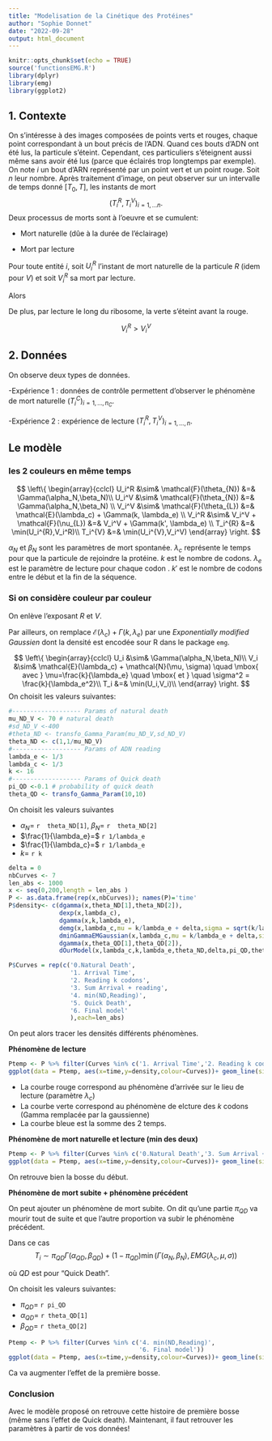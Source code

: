 ```yaml
---
title: "Modelisation de la Cinétique des Protéines"
author: "Sophie Donnet"
date: "2022-09-28"
output: html_document
---
```


```r
knitr::opts_chunk$set(echo = TRUE)
source('functionsEMG.R')
library(dplyr)
library(emg)
library(ggplot2)
```

## 1. Contexte

On s'intéresse à des images composées de points verts et rouges, chaque point correspondant à un bout précis de l'ADN. 
Quand ces bouts d'ADN ont été lus, la particule s'éteint. 
Cependant, ces particuliers s'éteignent aussi même sans avoir été lus (parce que éclairés trop longtemps par exemple). 
On note $i$ un bout d'ARN représenté par un point vert et un point rouge. Soit $n$ leur nombre. 
Après traitement d'image, on peut observer sur un intervalle de temps donné $[T_0, T]$, les instants de mort $$(T_i^R, T^V_i)_{i=1,\dots n}.$$
Deux processus de morts sont à l'oeuvre et se cumulent:

  -   Mort naturelle (dûe à la durée de l'éclairage)
  
  -   Mort par lecture

Pour toute entité $i$, soit $U_i^{R}$ l'instant de mort naturelle de la particule $R$ (idem pour $V$) et soit $V_i^{R}$ sa mort par lecture.

Alors

```{=tex}
\begin{aligned}
T_i^{R} &= \min(U_i^{R},V_i^R)\\
T_i^{V} &= \min(U_i^{V},V_i^V)
\end{aligned}
```
De plus, par lecture le long du ribosome, la verte s'éteint avant la rouge.

$$ V_i^R > V_i^V$$

## 2. Données

On observe deux types de données.

   -Expérience 1 : données de contrôle permettent d'observer le phénomène de mort naturelle $(T_i^{C})_{i=1, \dots,n_C}$.

   -Expérience 2 : expérience de lecture $(T_i^{R}, T_i^V)_{i=1, \dots,n}$.

## Le modèle 

### les 2 couleurs en même temps

$$
\left\{
\begin{array}{cclcl}
U_i^R &\sim&   \mathcal{F}(\theta_{N}) &=& \Gamma(\alpha_N,\beta_N)\\
U_i^V &\sim&   \mathcal{F}(\theta_{N}) &=& \Gamma(\alpha_N,\beta_N) \\
V_i^V  &\sim&    \mathcal{F}(\theta_{L}) &=& \mathcal{E}(\lambda_c) + \Gamma(k, \lambda_e)  \\
V_i^R  &\sim&  V_i^V + \mathcal{F}(\nu_{L}) &=& V_i^V + \Gamma(k', \lambda_e)  \\
T_i^{R} &=&  \min(U_i^{R},V_i^R)\\
T_i^{V} &=& \min(U_i^{V},V_i^V)
\end{array}
\right.
$$

$\alpha_N$ et $\beta_N$ sont les paramètres de mort spontanée. $\lambda_c$ représente le temps pour que la particule de rejoindre la protéine. $k$ est le nombre de codons. $\lambda_e$ est le paramètre de lecture pour chaque codon . $k'$ est le nombre de codons entre le début et la fin de la séquence.



### Si on considère couleur par couleur

On enlève l'exposant $R$ et $V$. 

Par ailleurs,  on remplace  $\mathcal{E}(\lambda_c) + \Gamma(k, \lambda_e)$  par une *Exponentially modified Gaussien* dont la densité est encodée sour R dans le package `emg`. 


$$
\left\{
\begin{array}{cclcl}
U_i  &\sim&  \Gamma(\alpha_N,\beta_N)\\
V_i  &\sim&   \mathcal{E}(\lambda_c) + \mathcal{N}(\mu, \sigma) \quad \mbox{ avec } \mu=\frac{k}{\lambda_e}  \quad \mbox{ et } \quad \sigma^2 =  \frac{k}{\lambda_e^2}\\
T_i &=&  \min(U_i,V_i)\\
\end{array}
\right.
$$
On choisit les valeurs suivantes: 

```r
#------------------- Params of natural death 
mu_ND_V <- 70 # natural death 
#sd_ND_V <-400
#theta_ND <- transfo_Gamma_Param(mu_ND_V,sd_ND_V)
theta_ND <- c(1,1/mu_ND_V)
#------------------- Params of ADN reading
lambda_e <- 1/3
lambda_c <- 1/3
k <- 16
#------------------- Params of Quick death
pi_QD <-0.1 # probability of quick death
theta_QD <- transfo_Gamma_Param(10,10)
```

On choisit les valeurs suivantes

  - $\alpha_N=$  `r  theta_ND[1]`,  $\beta_N=$  `r  theta_ND[2]`
  - $\frac{1}{\lambda_e}=$ `r 1/lambda_e`
  - $\frac{1}{\lambda_c}=$ `r 1/lambda_e`
  - $k=$ `r k`
  


```r
delta = 0
nbCurves <- 7
len_abs <- 1000
x <- seq(0,200,length = len_abs )
P <- as.data.frame(rep(x,nbCurves)); names(P)='time'
P$density<- c(dgamma(x,theta_ND[1],theta_ND[2]),
              dexp(x,lambda_c),
              dgamma(x,k,lambda_e), 
              demg(x,lambda_c,mu = k/lambda_e + delta,sigma = sqrt(k/lambda_e^2)),
              dminGammaEMGaussian(x,lambda_c,mu = k/lambda_e + delta,sigma = sqrt(k/lambda_e^2),theta=theta_ND),
              dgamma(x,theta_QD[1],theta_QD[2]),
              dOurModel(x,lambda_c,k,lambda_e,theta_ND,delta,pi_QD,theta_QD))

P$Curves = rep(c('0.Natural Death',
                 '1. Arrival Time',
                 '2. Reading k codons',
                 '3. Sum Arrival + reading',
                 '4. min(ND,Reading)',
                 '5. Quick Death',
                 '6. Final model'
                 ),each=len_abs)
```


On peut alors tracer les densités différents phénomènes.

**Phénomène  de lecture**

```r
Ptemp <- P %>% filter(Curves %in% c('1. Arrival Time','2. Reading k codons','3. Sum Arrival + reading'))
ggplot(data = Ptemp, aes(x=time,y=density,colour=Curves))+ geom_line(size=1.1)    
```

  - La courbe rouge correspond au phénomène d'arrivée sur le lieu de lecture (paramètre $\lambda_c$)
  - La courbe verte correspond au phénomène de elcture des $k$ codons  (Gamma remplacée par la gaussienne)
  - La courbe bleue est la somme des 2 temps. 
  
**Phénomène  de mort naturelle et lecture (min des deux)**

```r
Ptemp <- P %>% filter(Curves %in% c('0.Natural Death','3. Sum Arrival + reading','4. min(ND,Reading)')) 
ggplot(data = Ptemp, aes(x=time,y=density,colour=Curves))+ geom_line(size=1.1)     
```

On retrouve bien la bosse du début. 


**Phénomène  de mort subite + phénomène précédent**

On peut ajouter un phénomène  de mort subite. On dit qu'une partie $\pi_{QD}$ va mourir tout de suite et que l'autre proportion va subir le phénomène précédent. 

Dans ce cas 
$$T_i \sim \pi_{QD} \Gamma(\alpha_{QD},\beta_{QD}) + (1-\pi_{QD})   \min(\Gamma(\alpha_N,\beta_N),EMG(\lambda_c, \mu,\sigma))$$

où $QD$ est pour "Quick Death". 

On choisit les valeurs suivantes:
  
  -  $\pi_{QD}=$  `r pi_QD`
  - $\alpha_{QD}=$ `r theta_QD[1]`
  - $\beta_{QD}=$ `r theta_QD[2]`
  

```r
Ptemp <- P %>% filter(Curves %in% c('4. min(ND,Reading)',
                                    '6. Final model')) 
ggplot(data = Ptemp, aes(x=time,y=density,colour=Curves))+ geom_line(size=1.1)+ggtitle('With possible Quick Death')     
```

Ca va augmenter l'effet de la première bosse. 


### Conclusion

Avec le modèle proposé on retrouve cette histoire de première bosse (même sans l'effet de Quick death). 
Maintenant, il faut retrouver les paramètres à partir de vos données! 


 